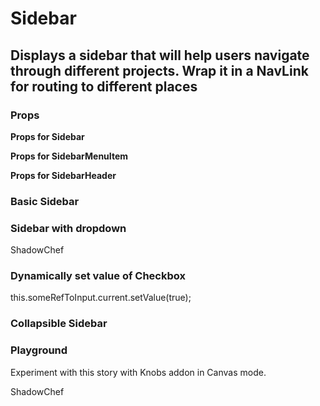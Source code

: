 

<Meta title="Sidebar" component={SCSidebar} />

# Sidebar

## Displays a sidebar that will help users navigate through different projects. Wrap it in a NavLink for routing to different places

### Props

<strong>Props for Sidebar</strong>
<Props of={SCSidebar} />

<strong>Props for SidebarMenuItem</strong>
<Props of={SCSidebarItem} />

<strong>Props for SidebarHeader</strong>
<Props of={SCSidebarHeader} />

### Basic Sidebar

<Preview withToolbar>
    <Story name="Basic">
        <SCSidebar>
            <SCSidebarItem iconClass="icon-done-outline text-sm" title="Item 1" />
            <SCSidebarItem iconClass="icon-polygon-1 text-sm" title="Item 2" />
            <SCSidebarItem iconClass="icon-done-outline text-sm" title="Item 3" />
        </SCSidebar>
    </Story>
</Preview>

### Sidebar with dropdown

<Preview withToolbar>
    <Story name="Dropdown">
        <SCSidebar width="180px">
            <SCSidebarItem iconClass="icon-done-outline text-sm" title="Item 1" />
            <SCSidebarDropdown iconClass="icon-done-outline text-sm" subIconClass="icon-arrow-right text-sm" dropdownTitle="Dropdown">
                <SCSidebarItem iconClass="icon-done-outline text-sm" title="Sub Item 1" isFirstLevel={true} />
                <SCSidebarItem iconClass="icon-done-outline text-sm" title="Sub Item 2" isFirstLevel={true} />
                    <SCSidebarDropdown iconClass="icon-done-outline text-sm" subIconClass="icon-arrow-right text-sm" dropdownTitle="Dropdown 2" isFirstLevel={true}>
                        <SCSidebarItem iconClass="icon-done-outline text-sm" title="Sub Item 1" isSecondLevel={true} />
                        <SCSidebarItem iconClass="icon-done-outline text-sm" title="Sub Item 2" isSecondLevel={true} />
                        <SCSidebarItem iconClass="icon-done-outline text-sm" title="Sub Item 2" isSecondLevel={true}/>
                    </SCSidebarDropdown>
                <SCSidebarItem iconClass="icon-done-outline text-sm" title="Sub Item 2" />
            </SCSidebarDropdown>
            <SCSidebarItem iconClass="icon-done-outline text-sm" title="Item 5" />
        </SCSidebar>
    </Story>
</Preview>

<Preview withToolbar>
    <Story name="Pinable">
    <SCSidebar width="200px" pinable={false} collapsedWidth="44px">
        <SCSidebarHeader headerClass="p-4" pinClass={`${pinable ? "sc-pinable" : ""} w-4 h-4 rounded-full bg-white`}>
            ShadowChef 
        </SCSidebarHeader>
       <SCSidebarItem iconClass="icon-done-outline text-sm" title="Item 1" />
        <SCSidebarItem iconClass="icon-polygon-1 text-sm" title="Item 2" />
        <SCSidebarItem iconClass="icon-done-outline text-sm" title="Item 3" />
        <SCSidebarItem iconClass="icon-polygon-1 text-sm" title="Item 4" />
        <SCSidebarItem iconClass="icon-done-outline text-sm" title="Item 5" />
    </SCSidebar>
</Story>
</Preview>

### Dynamically set value of Checkbox
<div className="p-4 bg-primary-dark text-grey text-sm rounded">this.someRefToInput.current.setValue(true);</div>

### Collapsible Sidebar

<Preview withToolbar>
    <Story name="Collapsible">
        <SCSidebar collapsible={true} collapsedWidth="44px">
        <SCSidebarItem iconClass="icon-done-outline text-sm" title="Item 1" />
            <SCSidebarItem iconClass="icon-polygon-1 text-sm" title="Item 2" />
            <SCSidebarItem iconClass="icon-done-outline text-sm" title="Item 3" />
            <SCSidebarItem iconClass="icon-polygon-1 text-sm" title="Item 4" />
            <SCSidebarItem iconClass="icon-done-outline text-sm" title="Item 5" />
        </SCSidebar>
    </Story>
</Preview>

### Playground

Experiment with this story with Knobs addon in Canvas mode.

<Story name="Playground" decorators={[withKnobs]}>
    <SCSidebar pinable={boolean('pinable', false)} collapsible={boolean('collapsible', false)} collapsedWidth={text("collapsedWidth", "44px")} width={text("width", "240px")}>
        <SCSidebarHeader headerClass="p-4" pinClass={`${pinable ? "sc-pinable" : ""} w-4 h-4 rounded-full bg-white`}>
            ShadowChef 
        </SCSidebarHeader>
       <SCSidebarItem iconClass={text("iconClass", "icon-done-outline text-sm")} title={text("title", "Item 1")} />
        <SCSidebarItem iconClass="icon-polygon-1 text-sm" title="Item 2" />
        <SCSidebarItem iconClass="icon-done-outline text-sm" title="Item 3" />
        <SCSidebarItem iconClass="icon-polygon-1 text-sm" title="Item 4" />
        <SCSidebarItem iconClass="icon-done-outline text-sm" title="Item 5" />
        <SCSidebarDropdown iconClass="icon-done-outline text-sm" subIconClass={text("subIconClass", "icon-arrow-right text-sm")} dropdownTitle={text("dropdownTitle", "Dropdown")}>
            <SCSidebarItem iconClass="icon-done-outline text-sm" title="Sub Item 1" isFirstLevel={boolean("isFirstLevel", true)} />
            <SCSidebarItem iconClass="icon-done-outline text-sm" title="Sub Item 2" isFirstLevel={boolean("isFirstLevel", true)} />
                <SCSidebarDropdown iconClass="icon-done-outline text-sm" subIconClass="icon-arrow-right text-sm" dropdownTitle="Dropdown 2" isFirstLevel={boolean("isFirstLevel", true)}>
                    <SCSidebarItem iconClass="icon-done-outline text-sm" title="Sub Item 1" isSecondLevel={boolean("isSecondLevel", true)} />
                    <SCSidebarItem iconClass="icon-done-outline text-sm" title="Sub Item 2" isSecondLevel={boolean("isSecondLevel", true)} />
                    <SCSidebarItem iconClass="icon-done-outline text-sm" title="Sub Item 2" isSecondLevel={boolean("isSecondLevel", true)}/>
                </SCSidebarDropdown>
            <SCSidebarItem iconClass="icon-done-outline text-sm" title="Sub Item 2" />
        </SCSidebarDropdown>
    </SCSidebar>
    
</Story>
